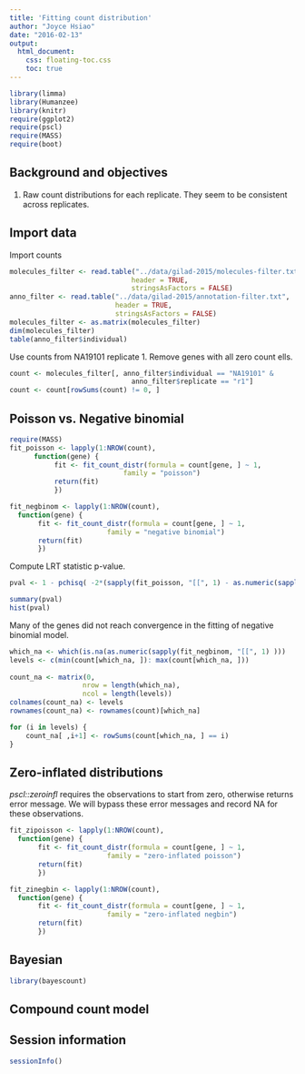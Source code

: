 ```yaml
---
title: 'Fitting count distribution'
author: "Joyce Hsiao"
date: "2016-02-13"
output: 
  html_document:
    css: floating-toc.css
    toc: true
---
```




```r
library(limma)
library(Humanzee)
library(knitr)
require(ggplot2)
require(pscl)
require(MASS)
require(boot)
```



## Background and objectives

1. Raw count distributions for each replicate. They seem to be consistent across replicates.



## Import data

Import counts

```r
molecules_filter <- read.table("../data/gilad-2015/molecules-filter.txt",
                              header = TRUE,
                              stringsAsFactors = FALSE)
anno_filter <- read.table("../data/gilad-2015/annotation-filter.txt",
                          header = TRUE,
                          stringsAsFactors = FALSE)
molecules_filter <- as.matrix(molecules_filter)
dim(molecules_filter)
table(anno_filter$individual)
```


Use counts from NA19101 replicate 1. Remove genes with all zero count ells.

```r
count <- molecules_filter[, anno_filter$individual == "NA19101" &
                              anno_filter$replicate == "r1"]
count <- count[rowSums(count) != 0, ]
```


## Poisson vs. Negative binomial


```r
require(MASS)
fit_poisson <- lapply(1:NROW(count),
      function(gene) {
           fit <- fit_count_distr(formula = count[gene, ] ~ 1,
                            family = "poisson")
           return(fit) 
           }) 

fit_negbinom <- lapply(1:NROW(count),
  function(gene) {
       fit <- fit_count_distr(formula = count[gene, ] ~ 1,
                        family = "negative binomial")
       return(fit) 
       }) 
```

Compute LRT statistic p-value.

```r
pval <- 1 - pchisq( -2*(sapply(fit_poisson, "[[", 1) - as.numeric(sapply(fit_negbinom, "[[", 1) ) ), 1) 

summary(pval)                    
hist(pval)
```


Many of the genes did not reach convergence in the fitting of negative binomial model.

```r
which_na <- which(is.na(as.numeric(sapply(fit_negbinom, "[[", 1) )))
levels <- c(min(count[which_na, ]): max(count[which_na, ]))
    
count_na <- matrix(0, 
                  nrow = length(which_na),
                  ncol = length(levels))
colnames(count_na) <- levels
rownames(count_na) <- rownames(count)[which_na]

for (i in levels) {
    count_na[ ,i+1] <- rowSums(count[which_na, ] == i)   
}
```


## Zero-inflated distributions

*pscl::zeroinfl* requires the observations to start from zero, otherwise returns error message. We will bypass these error messages and record NA for these observations.


```r
fit_zipoisson <- lapply(1:NROW(count),
  function(gene) {
       fit <- fit_count_distr(formula = count[gene, ] ~ 1,
                        family = "zero-inflated poisson")
       return(fit) 
       })

fit_zinegbin <- lapply(1:NROW(count),
  function(gene) {
       fit <- fit_count_distr(formula = count[gene, ] ~ 1,
                        family = "zero-inflated negbin")
       return(fit) 
       })

```


## Bayesian 

```r
library(bayescount)

```




## Compound count model

## Session information

```r
sessionInfo()
```

